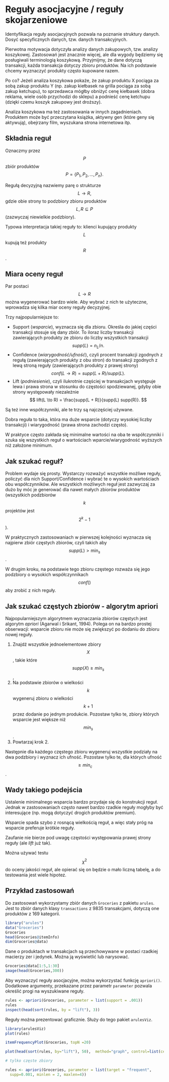# Reguły asocjacyjne / reguły skojarzeniowe

Identyfikacja reguły asocjacyjnych pozwala na poznanie struktury danych. Dosyć specyficznych danych, tzw. danych transakcyjnych. 

Pierwotna motywacja dotyczyła analizy danych zakupowych, tzw. analizy koszykowej. Zastosowań jest znacznie więcej, ale dla wygody będziemy się posługiwali terminologią koszykową.
Przyjmijmy, że dane dotyczą transakcji, każda transakcja dotyczy zbioru produktów. Na ich podstawie chcemy wyznaczyć produkty często kupowane razem. 

Po co? Jeżeli analiza koszykowa pokaże, że zakup produktu X pociąga za sobą zakup produktu Y (np. zakup kiełbasek na grilla pociąga za sobą zakup ketchupu), to sprzedawca mógłby obniżyć cenę kiełbasek (dobra reklama, wiele osób przychodzi do sklepu) a podnieść cenę ketchupu (dzięki czemu koszyk zakupowy jest droższy).

Analiza koszykowa ma też zastosowania w innych zagadnieniach. Produktem może być przeczytana książka, aktywny gen (które geny się aktywują), obejrzany film, wyszukana strona internetowa itp.


## Składnia reguł

Oznaczmy przez $$P$$ zbiór produktów 
$$
P = \{P_1, P_2, ..., P_n\}.
$$

Regułą decyzyjną nazwiemy parę o strukturze 
$$
L \to R,
$$
gdzie obie strony to podzbiory zbioru produktów $$L, R \subseteq P$$ (zazwyczaj niewielkie podzbiory).

Typowa interpretacja takiej reguły to: klienci kupujący produkty $$L$$ kupują też produkty $$R$$.



## Miara oceny reguł

Par postaci $$L \to R$$ można wygenerować bardzo wiele. Aby wybrać z nich te użyteczne, wprowadza się kilka miar oceny reguły decyzyjnej.

Trzy najpopularniejsze to:

* Support (*wsparcie*), wyznacza się dla zbioru. Określa do jakiej części transakcji stosuje się dany zbiór. To iloraz liczby transakcji zawierających produkty ze zbioru do liczby wszystkich transakcji
$$
supp(L) = n_L / n.
$$
* Confidence (*wiarygodność/ufność*), czyli procent transakcji zgodnych z regułą (zawierających produkty z obu stron) do transakcji zgodnych z lewą stroną reguły (zawierających produkty z prawej strony)
$$
conf(L \to R) = supp(L + R) / supp(L).
$$
* Lift (*podniesienie*), czyli ilukrotnie częściej w transakcjach występuje lewa i prawa strona w stosunku do częstości spodziewanej, gdyby obie strony występowały niezależnie
$$
lift(L \to R) = \frac{supp(L + R)}{supp(L) supp(R)}.
$$

Są też inne współczynniki, ale te trzy są najczęściej używane.

Dobra reguła to taka, która ma duże wsparcie (dotyczy wysokiej liczby transakcji) i wiarygodność (prawa strona zachodzi często).

W praktyce często zakłada się minimalne wartości na oba te współczynniki i szuka się wszystkich reguł o wartościach wparcie/wiarygodność wyższych niż założone minimum.



## Jak szukać reguł?

Problem wydaje się prosty. Wystarczy rozważyć wszystkie możliwe reguły, policzyć dla nich Support/Confidence i wybrać te o wysokich wartościach obu współczynników.
Ale wszystkich możliwych reguł jest zazwyczaj za dużo by móc je generować dla nawet małych zbiorów produktów (wszystkich podzbiorów $$k$$ projektów jest $$2^k-1$$).


W praktycznych zastosowaniach w pierwszej kolejności wyznacza się najpierw zbiór częstych zbiorów, czyli takich aby $$supp(L) > \min_s$$.

W drugim kroku, na podstawie tego zbioru częstego rozważa się jego podzbiory o wysokich współczynnikach $$conf()$$ aby zrobić z nich reguły.


## Jak szukać częstych zbiorów - algorytm apriori

Najpopularniejszym algorytmem wyznaczania zbiorów częstych jest algorytm *apriori* (Agarwal i Srikant, 1994). 
Polega on na bardzo prostej obserwacji: wsparcie zbioru nie może się zwiększyć po dodaniu do zbioru nowej reguły.

1. Znajdź wszystkie jednoelementowe zbiory $$X$$, takie które $$supp(X) \geq min_s$$,
2. Na podstawie zbiorów o wielkości $$k$$ wygeneruj zbioru o wielkości $$k+1$$ przez dodanie po jednym produkcie. Pozostaw tylko te, zbiory których wsparcie jest większe niż $$min_s$$.
3. Powtarzaj krok 2.


Następnie dla każdego częstego zbioru wygeneruj wszystkie podziały na dwa podzbiory i wyznacz ich ufność. Pozostaw tylko te, dla których ufność $$\geq min_c$$.

## Wady takiego podejścia

Ustalenie minimalnego wsparcia bardzo przydaje się do konstrukcji reguł. Jednak w zastosowaniach często nawet bardzo rzadkie reguły mogłyby być interesujące (np. mogą dotyczyć drogich produktów premium).

Wsparcie spada szybo z rosnącą wielkością reguł, a więc stały próg na wsparcie preferuje krótkie reguły.

Zaufanie nie bierze pod uwagę częstości występowania prawej strony reguły (ale *lift* już tak).

Można używać testu $$\chi^2$$ do oceny jakości reguł, ale opierać się on będzie o mało liczną tabelę, a do testowania jest wiele hipotez. 


## Przykład zastosowań

Do zastosowań wykorzystamy zbiór danych `Groceries` z pakietu `arules`. Jest to zbiór danych klasy `transactions` z 9835 transakcjami, dotyczą one produktów z 169 kategorii.

```r
library("arules")
data("Groceries")
Groceries
head(Groceries@itemInfo)
dim(Groceries@data)
```

Dane o produktach w transakcjach są przechowywane w postaci rzadkiej macierzy zer i jedynek.
Można ją wyświetlić lub narysować.

```r
Groceries@data[1:5,1:30]
image(head(Groceries,300))
```

Aby wyznaczyć reguły asocjacyjne, można wykorzystać funkcję `apriori()`. Dodatkowe argumenty, przekazane przez parametr `parameter` pozwala określić progi na wyszukiwane reguły.

```r
rules <- apriori(Groceries, parameter = list(support = .001))
rules
inspect(head(sort(rules, by = "lift"), 3))
```

Reguły można prezentować graficznie. Służy do tego pakiet `arulesViz`. 

```r
library(arulesViz)
plot(rules)

itemFrequencyPlot(Groceries, topN =20)

plot(head(sort(rules, by="lift"), 50),  method="graph", control=list(cex=.7))

# tylko częste zbiory

rules <- apriori(Groceries, parameter = list(target = "frequent",
  supp=0.001, minlen = 2, maxlen=4))

```


